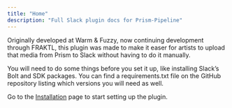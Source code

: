 ```yaml
---
title: "Home"
description: "Full Slack plugin docs for Prism-Pipeline"
---
```


Originally developed at Warm & Fuzzy, now continuing development through FRAKTL, 
this plugin was made to make it easer for artists to upload that media from Prism to Slack without having to do it manually. 

You will need to do some things before you set it up, like installing Slack’s Bolt and SDK packages.
You can find a requirements.txt file on the GitHub repository listing which versions you will need as well. 

Go to the [Installation](/prism/slack/installation) page to start setting up the plugin.